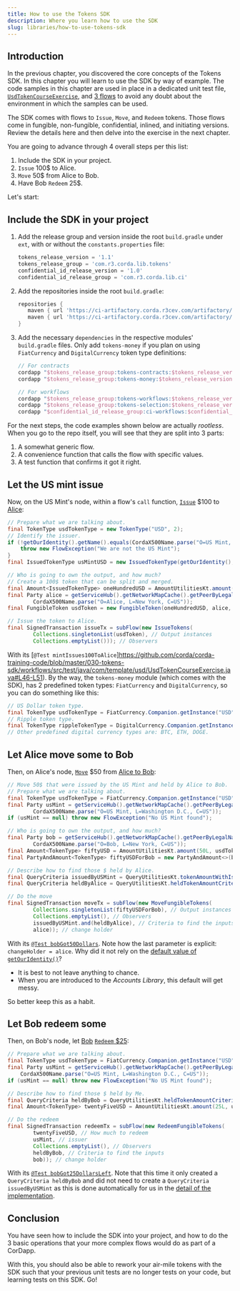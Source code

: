 ```yaml
---
title: How to use the Tokens SDK
description: Where you learn how to use the SDK
slug: libraries/how-to-use-tokens-sdk
---
```


## Introduction

In the previous chapter, you discovered the core concepts of the Tokens SDK. In this chapter you will learn to use the SDK by way of example. The code samples in this chapter are used in place in a dedicated unit test file, [`UsdTokenCourseExercise`](https://github.com/corda/corda-training-code/blob/master/030-tokens-sdk/workflows/src/test/java/com/template/usd/UsdTokenCourseExercise.java), and [3 flows](https://github.com/corda/corda-training-code/tree/master/030-tokens-sdk/workflows/src/main/java/com/template/usd) to avoid any doubt about the environment in which the samples can be used.

The SDK comes with flows to `Issue`, `Move`, and `Redeem` tokens. Those flows come in fungible, non-fungible, confidential, inlined, and initiating versions. Review the details here and then delve into the exercise in the next chapter.

You are going to advance through 4 overall steps per this list:

1. Include the SDK in your project.
2. `Issue` 100$ to Alice.
3. `Move` 50$ from Alice to Bob.
4. Have Bob `Redeem` 25$.

Let's start:

## Include the SDK in your project

1. Add the release group and version inside the root `build.gradle` under `ext`, with or without the `constants.properties` file:

    ```groovy
    tokens_release_version = '1.1'
    tokens_release_group = 'com.r3.corda.lib.tokens'
    confidential_id_release_version = '1.0'
    confidential_id_release_group = 'com.r3.corda.lib.ci'
    ```

2. Add the repositories inside the root `build.gradle`:

    ```groovy
    repositories {
       maven { url 'https://ci-artifactory.corda.r3cev.com/artifactory/corda-lib' }
       maven { url 'https://ci-artifactory.corda.r3cev.com/artifactory/corda-lib-dev' }
    }
    ```

3. Add the necessary `dependencies` in the respective modules' `build.gradle` files. Only add `tokens-money` if you plan on using `FiatCurrency` and `DigitalCurrency` token type definitions:

    ```groovy
    // For contracts
    cordapp "$tokens_release_group:tokens-contracts:$tokens_release_version"
    cordapp "$tokens_release_group:tokens-money:$tokens_release_version" // Optional

    // For workflows
    cordapp "$tokens_release_group:tokens-workflows:$tokens_release_version"
    cordapp "$tokens_release_group:tokens-selection:$tokens_release_version"
    cordapp "$confidential_id_release_group:ci-workflows:$confidential_id_release_version"
    ```

For the next steps, the code examples shown below are actually _rootless_. When you go to the repo itself, you will see that they are split into 3 parts:

1. A somewhat generic flow.
2. A convenience function that calls the flow with specific values.
3. A test function that confirms it got it right.

## Let the US mint issue

Now, on the US Mint's node, within a flow's `call` function, [`Issue`](https://github.com/corda/corda-training-code/blob/master/030-tokens-sdk/workflows/src/main/java/com/template/usd/IssueUsdFlow.java) &#36;100 to [Alice](https://github.com/corda/corda-training-code/blob/master/030-tokens-sdk/workflows/src/test/java/com/template/usd/UsdTokenCourseExercise.java#L46-L51):

```java
// Prepare what we are talking about.
final TokenType usdTokenType = new TokenType("USD", 2);
// Identify the issuer.
if (!getOurIdentity().getName().equals(CordaX500Name.parse("O=US Mint, L=Washington D.C., C=US"))) {
    throw new FlowException("We are not the US Mint");
}
final IssuedTokenType usMintUSD = new IssuedTokenType(getOurIdentity(), usdTokenType);

// Who is going to own the output, and how much?
// Create a 100$ token that can be split and merged.
final Amount<IssuedTokenType> oneHundredUSD = AmountUtilitiesKt.amount(100L, usMintUSD);
final Party alice = getServiceHub().getNetworkMapCache().getPeerByLegalName(
        CordaX500Name.parse("O=Alice, L=New York, C=US"));
final FungibleToken usdToken = new FungibleToken(oneHundredUSD, alice, null);

// Issue the token to Alice.
final SignedTransaction issueTx = subFlow(new IssueTokens(
        Collections.singletonList(usdToken), // Output instances
        Collections.emptyList())); // Observers
```
With its [`@Test mintIssues100ToAlice`]https://github.com/corda/corda-training-code/blob/master/030-tokens-sdk/workflows/src/test/java/com/template/usd/UsdTokenCourseExercise.java#L46-L51). By the way, the `tokens-money` module (which comes with the SDK), has 2 predefined token types: `FiatCurrency` and `DigitalCurrency`, so you can do something like this:

```java
// US Dollar token type.
final TokenType usdTokenType = FiatCurrency.Companion.getInstance("USD");
// Ripple token type.
final TokenType rippleTokenType = DigitalCurrency.Companion.getInstance("XRP");
// Other predefined digital currency types are: BTC, ETH, DOGE.
```

## Let Alice move some to Bob

Then, on Alice's node, [`Move`](https://github.com/corda/corda-training-code/blob/master/030-tokens-sdk/workflows/src/main/java/com/template/usd/MoveUsdFlow.java) &#36;50 from [Alice to Bob](https://github.com/corda/corda-training-code/blob/master/030-tokens-sdk/workflows/src/test/java/com/template/usd/UsdTokenCourseExercise.java#L55-L60):

```java
// Move 50$ that were issued by the US Mint and held by Alice to Bob.
// Prepare what we are talking about.
final TokenType usdTokenType = FiatCurrency.Companion.getInstance("USD");
final Party usMint = getServiceHub().getNetworkMapCache().getPeerByLegalName(
        CordaX500Name.parse("O=US Mint, L=Washington D.C., C=US"));
if (usMint == null) throw new FlowException("No US Mint found");

// Who is going to own the output, and how much?
final Party bob = getServiceHub().getNetworkMapCache().getPeerByLegalName(
        CordaX500Name.parse("O=Bob, L=New York, C=US"));
final Amount<TokenType> fiftyUSD = AmountUtilitiesKt.amount(50L, usdTokenType);
final PartyAndAmount<TokenType> fiftyUSDForBob = new PartyAndAmount<>(bob, fiftyUSD);

// Describe how to find those $ held by Alice.
final QueryCriteria issuedByUSMint = QueryUtilitiesKt.tokenAmountWithIssuerCriteria(usdTokenType, usMint);
final QueryCriteria heldByAlice = QueryUtilitiesKt.heldTokenAmountCriteria(usdTokenType, alice);

// Do the move
final SignedTransaction moveTx = subFlow(new MoveFungibleTokens(
        Collections.singletonList(fiftyUSDForBob), // Output instances
        Collections.emptyList(), // Observers
        issuedByUSMint.and(heldByAlice), // Criteria to find the inputs
        alice)); // change holder
```
With its [`@Test bobGot50Dollars`](https://github.com/corda/corda-training-code/blob/master/030-tokens-sdk/workflows/src/test/java/com/template/usd/UsdTokenCourseExercise.java#L84-L101). Note how the last parameter is explicit: `changeHolder = alice`. Why did it not rely on the [default value of `getOurIdentity()`](https://github.com/corda/token-sdk/blob/b9a1ee76434defd0b234df05c972202c7f1a2a5c/workflows/src/main/kotlin/com/r3/corda/lib/tokens/workflows/flows/move/MoveFungibleTokensFlow.kt#L50)?

* It is best to not leave anything to chance.
* When you are introduced to the _Accounts Library_, this default will get messy.

So better keep this as a habit.

## Let Bob redeem some

Then, on Bob's node, let [Bob](https://github.com/corda/corda-training-code/blob/master/030-tokens-sdk/workflows/src/main/java/com/template/usd/RedeemUsdFlow.java) [`Redeem` &#36;25](https://github.com/corda/corda-training-code/blob/master/030-tokens-sdk/workflows/src/test/java/com/template/usd/UsdTokenCourseExercise.java#L64-L69):

```java
// Prepare what we are talking about.
final TokenType usdTokenType = FiatCurrency.Companion.getInstance("USD");
final Party usMint = getServiceHub().getNetworkMapCache().getPeerByLegalName(
    CordaX500Name.parse("O=US Mint, L=Washington D.C., C=US"));
if (usMint == null) throw new FlowException("No US Mint found");

// Describe how to find those $ held by Me.
final QueryCriteria heldByBob = QueryUtilitiesKt.heldTokenAmountCriteria(usdTokenType, bob);
final Amount<TokenType> twentyFiveUSD = AmountUtilitiesKt.amount(25L, usdTokenType);

// Do the redeem
final SignedTransaction redeemTx = subFlow(new RedeemFungibleTokens(
        twentyFiveUSD, // How much to redeem
        usMint, // issuer
        Collections.emptyList(), // Observers
        heldByBob, // Criteria to find the inputs
        bob)); // change holder
```
With its [`@Test bobGot25DollarsLeft`](https://github.com/corda/corda-training-code/blob/master/030-tokens-sdk/workflows/src/test/java/com/template/usd/UsdTokenCourseExercise.java#L104-L120). Note that this time it only created a `QueryCriteria heldByBob` and did not need to create a `QueryCriteria issuedByUSMint` as this is done automatically for us in the [detail of the implementation](https://github.com/corda/token-sdk/blob/b9a1ee76434defd0b234df05c972202c7f1a2a5c/workflows/src/main/kotlin/com/r3/corda/lib/tokens/workflows/flows/redeem/RedeemFlowUtilities.kt#L106-L107).

## Conclusion

You have seen how to include the SDK into your project, and how to do the 3 basic operations that your more complex flows would do as part of a CorDapp.

With this, you should also be able to rework your air-mile tokens with the SDK such that your previous unit tests are no longer tests on your code, but learning tests on this SDK. Go!
